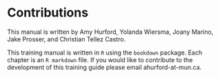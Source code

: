 # Contributions

This manual is written by Amy Hurford, Yolanda Wiersma, Joany Marino, Jake Prosser, and Christian Tellez Castro.

This training manual is written in `R` using the `bookdown` package. Each chapter is an `R markdown` file. If you would like to contribute to the development of this training guide please email ahurford-at-mun.ca.
